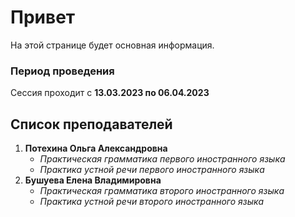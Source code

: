 # Привет
 
<Callout type="info" emoji="ℹ️">
    На этой странице будет основная информация.
</Callout>

### Период проведения

Сессия проходит с **13.03.2023 по 06.04.2023**

## Список преподавателей

1. __Потехина Ольга Александровна__
    - _Практическая грамматика первого иностранного языка_
    - _Практика устной речи первого иностранного языка_
2. __Бушуева Елена Владимировна__
    - _Практическая грамматика второго иностранного языка_
    - _Практика устной речи второго иностранного языка_


